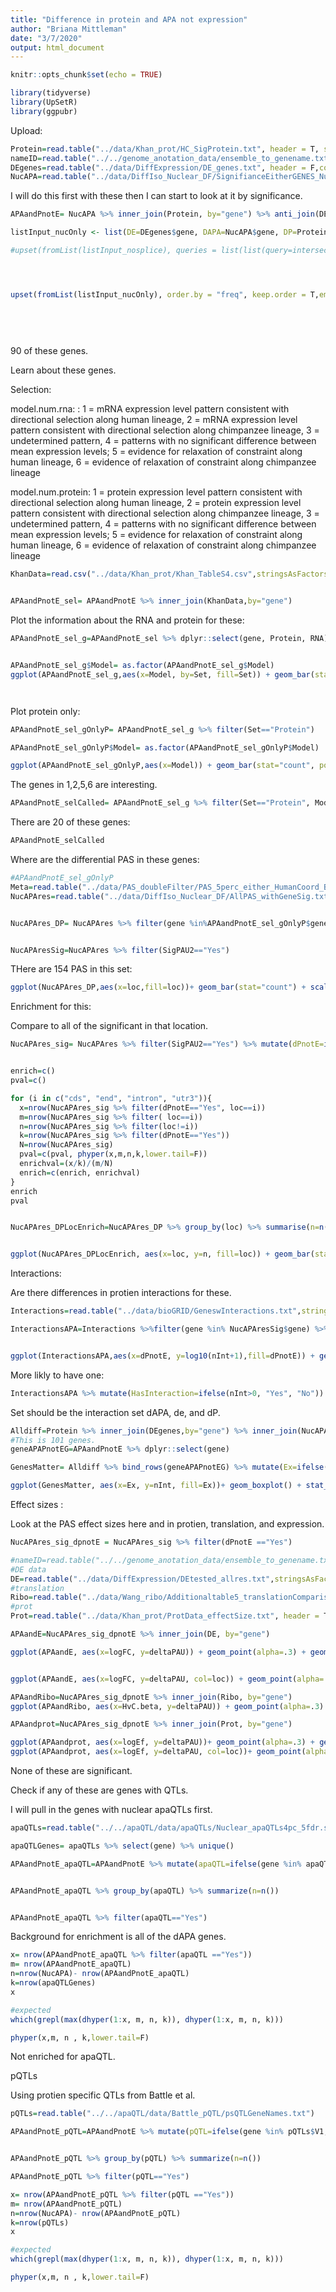 ```yaml
---
title: "Difference in protein and APA not expression"
author: "Briana Mittleman"
date: "3/7/2020"
output: html_document
---
```


```r
knitr::opts_chunk$set(echo = TRUE)
```

```r
library(tidyverse)
library(UpSetR)
library(ggpubr)
```

Upload:  

```r
Protein=read.table("../data/Khan_prot/HC_SigProtein.txt", header = T, stringsAsFactors = F)%>% dplyr::rename("gene"=gene.symbol)
nameID=read.table("../../genome_anotation_data/ensemble_to_genename.txt",sep="\t", header = T, stringsAsFactors = F)
DEgenes=read.table("../data/DiffExpression/DE_genes.txt", header = F,col.names = c("Gene_stable_ID"),stringsAsFactors = F) %>% inner_join(nameID, by="Gene_stable_ID") %>% dplyr::select(Gene.name) %>% dplyr::rename("gene"=Gene.name)
NucAPA=read.table("../data/DiffIso_Nuclear_DF/SignifianceEitherGENES_Nuclear.txt",header = T,stringsAsFactors = F)
```

I will do this first with these then I can start to look at it by significance.  


```r
APAandPnotE= NucAPA %>% inner_join(Protein, by="gene") %>% anti_join(DEgenes,by="gene")
```

```r
listInput_nucOnly <- list(DE=DEgenes$gene, DAPA=NucAPA$gene, DP=Protein$gene)

#upset(fromList(listInput_nosplice), queries = list(list(query=intersects, params=list("DAPA", "DT", "DP"), color="red", active=T,query.name="APA, Ribo, Protein"),list(query=intersects, params=list("DE", "DT", "DP"), color="orange", active=T, query.name="Expression,Ribo, Protein"),list(query=intersects, params=list("DAPA", "DT"), color="blue", active=T, query.name="APA,Ribo") ,list(query=intersects, params=list("DAPA", "DP"), color="purple", active=T, query.name="APA, Protein"),list(query=intersects, params=list("DAPA", "DE"), color="green", active=T, query.name="APA, Expression")), order.by = "freq", query.legend = "bottom")




upset(fromList(listInput_nucOnly), order.by = "freq", keep.order = T,empty.intersections = "on", queries = list(list(query=intersects, params=list("DAPA", "DP"), color="darkorchid4", active=T,query.name="APA, Protein")))
      
      
      
      
```



90 of these genes.  

Learn about these genes. 

Selection:  


model.num.rna: : 1 = mRNA expression level pattern consistent with directional selection along human lineage, 2 = mRNA expression level pattern consistent with directional selection along chimpanzee lineage, 3 = undetermined pattern, 4 = patterns with no significant difference between mean expression levels; 5 = evidence for relaxation of constraint along human lineage, 6 = evidence of relaxation of constraint along chimpanzee lineage

model.num.protein: 1 = protein expression level pattern consistent with directional selection along human lineage, 2 = protein expression level pattern consistent with directional selection along chimpanzee lineage, 3 = undetermined pattern, 4 = patterns with no significant difference between mean expression levels; 5 = evidence for relaxation of constraint along human lineage, 6 = evidence of relaxation of constraint along chimpanzee lineage 


```r
KhanData=read.csv("../data/Khan_prot/Khan_TableS4.csv",stringsAsFactors = F)  %>% dplyr::select(gene.symbol,contains("model") ) %>% dplyr::rename("gene"=gene.symbol, "Protein"=model.num.protein, "RNA"=model.num.rna)


APAandPnotE_sel= APAandPnotE %>% inner_join(KhanData,by="gene")
```

Plot the information about the RNA and protein for these:  

```r
APAandPnotE_sel_g=APAandPnotE_sel %>% dplyr::select(gene, Protein, RNA) %>% gather("Set", "Model", -gene)


APAandPnotE_sel_g$Model= as.factor(APAandPnotE_sel_g$Model)
ggplot(APAandPnotE_sel_g,aes(x=Model, by=Set, fill=Set)) + geom_bar(stat="count", position="dodge") + scale_fill_brewer(palette = "RdYlBu")




```

Plot protein only:  

```r
APAandPnotE_sel_gOnlyP= APAandPnotE_sel_g %>% filter(Set=="Protein")

APAandPnotE_sel_gOnlyP$Model= as.factor(APAandPnotE_sel_gOnlyP$Model)

ggplot(APAandPnotE_sel_gOnlyP,aes(x=Model)) + geom_bar(stat="count", position="dodge", fill="darkorchid4") + labs(y="Number of Genes", x="Protein Selection Model", title="Protein and APA differences\n no difference in Expression") + scale_x_discrete( labels=c("Selection Human","Selection Chimp","Undetermined","No mean difference","Relaxation in Chimp"))+theme(axis.text.x=element_text(angle=90, hjust=0), text= element_text(size=16)) 
```


The genes in 1,2,5,6 are interesting.  

```r
APAandPnotE_selCalled= APAandPnotE_sel_g %>% filter(Set=="Protein", Model %in% c(1,2,5,6))
```
There are 20 of these genes: 

```r
APAandPnotE_selCalled
```


Where are the differential PAS in these genes:  

```r
#APAandPnotE_sel_gOnlyP
Meta=read.table("../data/PAS_doubleFilter/PAS_5perc_either_HumanCoord_BothUsage_meta_doubleFilter.txt", header = T, stringsAsFactors = T) %>% dplyr::rename("ChimpUsage"=Chimp, "HumanUsage"=Human)
NucAPAres=read.table("../data/DiffIso_Nuclear_DF/AllPAS_withGeneSig.txt", header = T,stringsAsFactors = F) %>% inner_join(Meta, by=c("chr", "start","end", "gene"))


NucAPAres_DP= NucAPAres %>% filter(gene %in%APAandPnotE_sel_gOnlyP$gene ) %>% filter(SigPAU2=="Yes")


NucAPAresSig=NucAPAres %>% filter(SigPAU2=="Yes")
```

THere are 154 PAS in this set:


```r
ggplot(NucAPAres_DP,aes(x=loc,fill=loc))+ geom_bar(stat="count") + scale_fill_brewer(palette = "RdYlBu")+theme(axis.text.x=element_text(angle=90, hjust=0), text= element_text(size=16), legend.position = "false") + labs(x="", y="Number of PAS", title="Expression independent PAS locations")
```


Enrichment for this:  

Compare to all of the significant in that location. 

```r

NucAPAres_sig= NucAPAres %>% filter(SigPAU2=="Yes") %>% mutate(dPnotE=ifelse(PAS %in% NucAPAres_DP$PAS,"Yes", "No"))


enrich=c()
pval=c()

for (i in c("cds", "end", "intron", "utr3")){
  x=nrow(NucAPAres_sig %>% filter(dPnotE=="Yes", loc==i))
  m=nrow(NucAPAres_sig %>% filter( loc==i))
  n=nrow(NucAPAres_sig %>% filter(loc!=i))
  k=nrow(NucAPAres_sig %>% filter(dPnotE=="Yes"))
  N=nrow(NucAPAres_sig)
  pval=c(pval, phyper(x,m,n,k,lower.tail=F))
  enrichval=(x/k)/(m/N)
  enrich=c(enrich, enrichval)
}
enrich
pval


NucAPAres_DPLocEnrich=NucAPAres_DP %>% group_by(loc) %>% summarise(n=n()) %>% bind_cols(enrichment=enrich, pvalue=pval)


ggplot(NucAPAres_DPLocEnrich, aes(x=loc, y=n, fill=loc)) + geom_bar(stat="identity") + scale_fill_brewer(palette = "RdYlBu")+theme(axis.text.x=element_text(angle=90, hjust=0), text= element_text(size=16), legend.position = "false") + labs(x="", y="Number of PAS", title="Expression independent PAS locations")+ geom_text(aes(label=paste("Enrichment=",round(enrichment,2), "X", sep=""), vjust=0)) +geom_text(aes(label=paste("Pval=",round(pvalue,2), sep=""), vjust=2))
```

Interactions:


Are there differences in protien interactions for these. 
```r
Interactions=read.table("../data/bioGRID/GeneswInteractions.txt",stringsAsFactors = F, header = T) 

InteractionsAPA=Interactions %>%filter(gene %in% NucAPAresSig$gene) %>% mutate(dPnotE=ifelse(gene %in% NucAPAres_DP$gene, "Yes", "No"))


ggplot(InteractionsAPA,aes(x=dPnotE, y=log10(nInt+1),fill=dPnotE)) + geom_boxplot() + stat_compare_means() + scale_fill_brewer(palette = "Set1")+theme(axis.text.x=element_text(angle=90, hjust=0), text= element_text(size=16), legend.position = "false") + labs(x="Gene in Expression independent set", y="log10(Number of Protein Interactions)", title="Protein Interactions for Expression \nindependent dAPA genes")
```

More likly to have one:  

```r
InteractionsAPA %>% mutate(HasInteraction=ifelse(nInt>0, "Yes", "No")) %>% group_by(dPnotE, HasInteraction) %>% summarise(nWithSet=n())
```

Set should be the interaction set dAPA, de, and dP. 

```r
Alldiff=Protein %>% inner_join(DEgenes,by="gene") %>% inner_join(NucAPA, by="gene") %>% dplyr::select(gene)
#This is 101 genes.  
geneAPAPnotEG=APAandPnotE %>% dplyr::select(gene)

GenesMatter= Alldiff %>% bind_rows(geneAPAPnotEG) %>% mutate(Ex=ifelse(gene %in% geneAPAPnotEG$gene, "No", "Yes")) %>% inner_join(Interactions, by="gene")
```


```r
ggplot(GenesMatter, aes(x=Ex, y=nInt, fill=Ex))+ geom_boxplot() + stat_compare_means() + scale_fill_brewer(palette = "RdYlBu")+theme(axis.text.x=element_text(angle=90, hjust=0), text= element_text(size=16), legend.position = "false") + labs(x="DE gene", y="Number of protein protein interactions", title="dAPA, DP, and DE")
```


Effect sizes : 

Look at the PAS effect sizes here and in protien, translation, and expression. 
```r
NucAPAres_sig_dpnotE = NucAPAres_sig %>% filter(dPnotE =="Yes")

#nameID=read.table("../../genome_anotation_data/ensemble_to_genename.txt",sep="\t", header = T, stringsAsFactors = F) %>% dplyr::select(Gene_stable_ID, Gene.name)
#DE data
DE=read.table("../data/DiffExpression/DEtested_allres.txt",stringsAsFactors = F,header = F, col.names = c("Gene_stable_ID" ,"logFC" ,"AveExpr" , "t" ,  "P.Value" ,  "adj.P.Val", "B"  )) %>% inner_join(nameID,by="Gene_stable_ID") %>% dplyr::rename('gene'=Gene.name) %>% dplyr::select(-Gene_stable_ID)
#translation
Ribo=read.table("../data/Wang_ribo/Additionaltable5_translationComparisons.txt",header = T, stringsAsFactors = F) %>% dplyr::rename("Gene_stable_ID"= ENSG) %>% inner_join(nameID,by="Gene_stable_ID") %>% dplyr::select(Gene.name, HvC.beta, HvC.pvalue, HvC.FDR) %>% dplyr::rename("gene"=Gene.name)
#prot  
Prot=read.table("../data/Khan_prot/ProtData_effectSize.txt", header = T, stringsAsFactors = F)
```


```r
APAandE=NucAPAres_sig_dpnotE %>% inner_join(DE, by="gene")

ggplot(APAandE, aes(x=logFC, y=deltaPAU)) + geom_point(alpha=.3) + geom_smooth(method="lm") +stat_cor()


ggplot(APAandE, aes(x=logFC, y=deltaPAU, col=loc)) + geom_point(alpha=.3) + geom_smooth(method="lm")  +stat_cor(label.x = 1)

APAandRibo=NucAPAres_sig_dpnotE %>% inner_join(Ribo, by="gene")
ggplot(APAandRibo, aes(x=HvC.beta, y=deltaPAU)) + geom_point(alpha=.3) + geom_smooth(method="lm") +stat_cor()

APAandprot=NucAPAres_sig_dpnotE %>% inner_join(Prot, by="gene")

ggplot(APAandprot, aes(x=logEf, y=deltaPAU))+ geom_point(alpha=.3) + geom_smooth(method="lm") +stat_cor( )
ggplot(APAandprot, aes(x=logEf, y=deltaPAU, col=loc))+ geom_point(alpha=.3) + geom_smooth(method="lm") +stat_cor( )
```
None of these are significant.  


Check if any of these are genes with QTLs.  

I will pull in the genes with nuclear apaQTLs first.  

```r
apaQTLs=read.table("../../apaQTL/data/apaQTLs/Nuclear_apaQTLs4pc_5fdr.sort.bed",col.names = c('chr','start','end', 'PASid','score', 'strand')) %>% separate(PASid, into=c("gene", "PAS", "loc"),sep=":")

apaQTLGenes= apaQTLs %>% select(gene) %>% unique()
```


```r
APAandPnotE_apaQTL=APAandPnotE %>% mutate(apaQTL=ifelse(gene %in% apaQTLGenes$gene, "Yes", "No"))


APAandPnotE_apaQTL %>% group_by(apaQTL) %>% summarize(n=n())


APAandPnotE_apaQTL %>% filter(apaQTL=="Yes")
```

Background for enrichment is all of the dAPA genes.  
```r
x= nrow(APAandPnotE_apaQTL %>% filter(apaQTL =="Yes"))
m= nrow(APAandPnotE_apaQTL)
n=nrow(NucAPA)- nrow(APAandPnotE_apaQTL)
k=nrow(apaQTLGenes)
x

#expected
which(grepl(max(dhyper(1:x, m, n, k)), dhyper(1:x, m, n, k)))

phyper(x,m, n , k,lower.tail=F)

```
Not enriched for apaQTL.

pQTLs  

Using protien specific QTLs from Battle et al. 
```r
pQTLs=read.table("../../apaQTL/data/Battle_pQTL/psQTLGeneNames.txt")

APAandPnotE_pQTL=APAandPnotE %>% mutate(pQTL=ifelse(gene %in% pQTLs$V1, "Yes", "No"))


APAandPnotE_pQTL %>% group_by(pQTL) %>% summarize(n=n())

APAandPnotE_pQTL %>% filter(pQTL=="Yes")
```


```r
x= nrow(APAandPnotE_pQTL %>% filter(pQTL =="Yes"))
m= nrow(APAandPnotE_pQTL)
n=nrow(NucAPA)- nrow(APAandPnotE_pQTL)
k=nrow(pQTLs)
x

#expected
which(grepl(max(dhyper(1:x, m, n, k)), dhyper(1:x, m, n, k)))

phyper(x,m, n , k,lower.tail=F)

```


